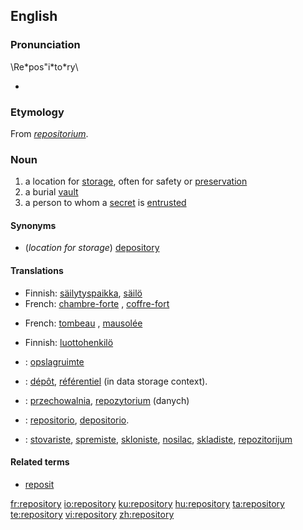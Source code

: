 ==English==
{{wikipedia}}

===Pronunciation===
\Re*pos"i*to*ry\
* {{audio|en-us-repository.ogg|Audio (US)}}

===Etymology===
From {{LL.}} ''[[repositorium]]''.

===Noun===
{{en-noun|repositories}}

# a location for [[storage]], often for safety or [[preservation]]
# a burial [[vault]]
# a person to whom a [[secret]] is [[entrusted]]

====Synonyms====
* (''location for storage'') [[depository]]

====Translations====
{{trans-top|a location for storage, often for safety or preservation}}
* Finnish: [[säilytyspaikka]], [[säilö]]
* French: [[chambre-forte]] {{f}}, [[coffre-fort]] {{m}}
{{trans-mid}}
{{trans-bottom}}

{{trans-top|a burial vault}}
* French: [[tombeau]] {{m}}, [[mausolée]] {{m}}
{{trans-mid}}
{{trans-bottom}}

{{trans-top|a person to whom a secret is entrusted}}
* Finnish: [[luottohenkilö]]
{{trans-mid}}
{{trans-bottom}}

{{checktrans-top}}
* {{ttbc|Dutch}}: [[opslagruimte]]
* {{ttbc|French}}: [[dépôt]], [[référentiel]] (in data storage context).
* {{ttbc|Polish}}: [[przechowalnia]], [[repozytorium]] (danych)
{{checktrans-mid}}
* {{ttbc|Spanish}}: [[repositorio]], [[depositorio]].
* {{ttbc|Serbian}}: [[stovariste]], [[spremiste]], [[skloniste]], [[nosilac]], [[skladiste]], [[repozitorijum]]
{{checktrans-bottom}}

====Related terms====
* [[reposit]]

[[fr:repository]]
[[io:repository]]
[[ku:repository]]
[[hu:repository]]
[[ta:repository]]
[[te:repository]]
[[vi:repository]]
[[zh:repository]]